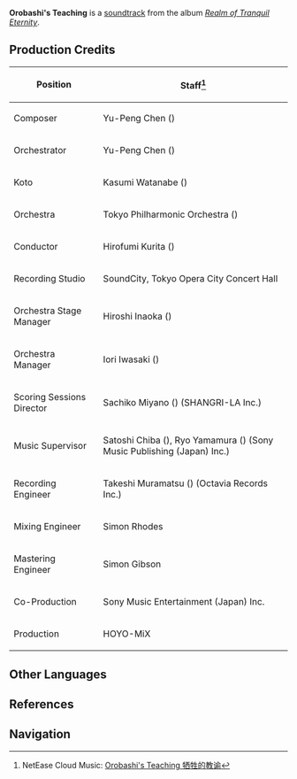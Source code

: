 {{Soundtrack Infobox
|title          =
|image          = Realm of Tranquil Eternity.jpg
|album          = Realm of Tranquil Eternity
|disc           = 2
|number         = 55
|featured       =
|featured2      =
|featured3      =
|featured_disc  =
|featured_disc2 =
|featured_disc3 =
|youtube_id     = 9xtAKakzZDs
|youtube_time   = 2194
|spotify_id     = 3jJlCRjVpffrTq9CrZF0Qe
|played_in      = Yashiori Island
|during         = [[Yashiori Island]]
|domain         =
|previous       = Whispering Tatarigami
|next           = Forgotten Epic
}}
{{Description|The bones of the [[Orobashi|giant serpent]] have long been engulfed by the ravenous thunderstorm. Burying with them the pain and goodbyes of yesteryear.|[https://twitter.com/genshinimpact/status/1453209841548288000 Twitter]}}
'''Orobashi's Teaching''' is a [[soundtrack]] from the album ''[[Realm of Tranquil Eternity]]''.

==Production Credits==
{| class="wikitable" style="text-align:left; height:0.5em"
! Position
! Staff<ref>NetEase Cloud Music: [https://music.163.com/#/song?id=1879098412 Orobashi's Teaching 牺牲的教谕]</ref>
|-
! Composer
| Yu-Peng Chen ({{Lang|zh=陈致逸|mini=1}})
|-
! Orchestrator
| Yu-Peng Chen ({{Lang|zh=陈致逸|mini=1}})
|-
! Koto
| Kasumi Watanabe ({{Lang|ja=渡邊香澄|mini=1}})
|-
! Orchestra
| Tokyo Philharmonic Orchestra ({{Lang|ja=東京フィルハーモニー交響楽団|mini=1}})
|-
! Conductor
| Hirofumi Kurita ({{Lang|ja=栗田博文|mini=1}})
|-
! Recording Studio
| SoundCity, Tokyo Opera City Concert Hall
|-
! Orchestra Stage Manager
| Hiroshi Inaoka ({{Lang|ja=稲岡宏司|mini=1}})
|-
! Orchestra Manager
| Iori Iwasaki ({{Lang|ja=岩崎井織|mini=1}})
|-
! Scoring Sessions Director
| Sachiko Miyano ({{Lang|ja=宮野幸子|mini=1}}) (SHANGRI-LA Inc.)
|-
! Music Supervisor
| Satoshi Chiba ({{Lang|ja=千葉智史|mini=1}}), Ryo Yamamura ({{Lang|ja=山村涼|mini=1}}) (Sony Music Publishing (Japan) Inc.)
|-
! Recording Engineer
| Takeshi Muramatsu ({{Lang|ja=村松健|mini=1}}) (Octavia Records Inc.)
|-
! Mixing Engineer
| Simon Rhodes
|-
! Mastering Engineer
| Simon Gibson
|-
! Co-Production
| Sony Music Entertainment (Japan) Inc.
|-
! Production
| HOYO-MiX
|}

==Other Languages==
{{Other Languages|default_hidden = 1
|en      = Orobashi's Teaching
|zhs     = 牺牲的教谕
|zhs_rm  = Xīshēng de Jiàoyù
|zht     = 犧牲的教諭
|zht_rm  = Xīshēng de Jiàoyù
|ja      = 犠牲の教諭
|ja_rm   = Gisei no Kyouyu
}}

==References==
{{Reflist}}

==Navigation==
{{Soundtrack Navbox|Realm of Tranquil Eternity}}